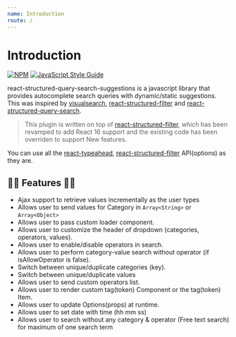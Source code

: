 ```yaml
---
name: Introduction
route: /
---
```


# Introduction

[![NPM](https://img.shields.io/badge/npm-v1.0.4-orange)](https://www.npmjs.com/package/react-structured-query-search-suggestions) [![JavaScript Style Guide](https://img.shields.io/badge/code_style-standard-brightgreen.svg)](https://standardjs.com)

react-structured-query-search-suggestions is a javascript library that provides autocomplete search queries with dynamic/static suggestions.
This was inspired by [visualsearch](http://documentcloud.github.io/visualsearch), [react-structured-filter](https://github.com/SummitRoute/react-structured-filter) and [react-structured-query-search](https://github.com/kevalbhatt/react-structured-query-search).
>This plugin is written on top of [react-structured-filter](https://github.com/SummitRoute/react-structured-filter), which has been revamped to add React 16 support and the existing code has been overriden to support New features.

You can use all the [react-typeahead](https://github.com/fmoo/react-typeahead), [react-structured-filter](https://github.com/SummitRoute/react-structured-filter)  API(options) as they are.

## 🎉🎊 Features 🎊🎉

* Ajax support to retrieve values incrementally as the user types
* Allows user to send values for Category in `Array<String>` or `Array<Object>`
* Allows user to pass custom loader component.
* Allows user to customize the header of dropdown (categories, operators, values).
* Allows user to enable/disable operators in search.
* Allows user to perform category-value search without operator (if isAllowOperator is false).
* Switch between unique/duplicate categories (key).
* Switch between unique/duplicate values
* Allows user to send custom operators list.
* Allows user to render custom tag(token) Component or the tag(token) Item.
* Allows user to update Options(props) at runtime.
* Allows user to set date with time (hh mm ss)
* Allows user to search without any category & operator (Free text search) for maximum of one search term

